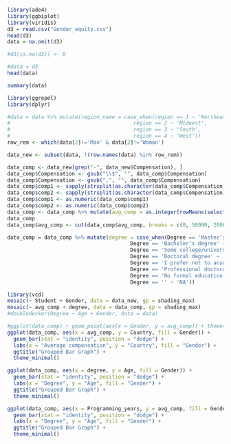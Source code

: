 ```{r}
library(ade4)
library(ggbiplot)
library(viridis)
d3 = read.csv("Gender_equity.csv")
head(d3)
data = na.omit(d3)

#d3[is.na(d3)] <- 0

#data = d3
head(data)

summary(data)


```


```{r}
library(ggrepel)
library(dplyr)

#data = data %>% mutate(region_name = case_when(region == 1 ~ 'Northeast',
#                                        region == 2 ~ 'Midwest',
#                                        region == 3 ~ 'South',
#                                        region == 4 ~ 'West'))
row_rem <- which(data[2]!='Man' & data[2]!='Woman')

data_new <- subset(data, !(row.names(data) %in% row_rem))

```
```{r}

data_comp <- data_new[grep("-", data_new$Compensation), ]
data_comp$Compensation <- gsub("\\$", "", data_comp$Compensation)
data_comp$Compensation <- gsub(",", "", data_comp$Compensation)
data_comp$comp1 <- sapply(strsplit(as.character(data_comp$Compensation), "-"), "[", 1)
data_comp$comp2 <- sapply(strsplit(as.character(data_comp$Compensation), "-"), "[", 2)
data_comp$comp1 <- as.numeric(data_comp$comp1)
data_comp$comp2 <- as.numeric(data_comp$comp2)
data_comp <- data_comp %>% mutate(avg_comp = as.integer(rowMeans(select(., c(comp1, comp2)), na.rm = TRUE)))
data_comp
data_comp$avg_comp <- cut(data_comp$avg_comp, breaks = c(0, 50000, 200000, 400000, 750000), labels = c("L", "M-", "M+" ,"H"))

```

```{r}
data_comp = data_comp %>% mutate(degree = case_when(Degree == 'Master’s degree' ~ 'Mas',
                                        Degree == 'Bachelor’s degree' ~ 'Bach',
                                        Degree == 'Some college/university study without earning a bachelor’s degree' ~ 'NB',
                                        Degree == 'Doctoral degree' ~ 'Doc',
                                        Degree == 'I prefer not to answer' ~ 'NA',
                                        Degree == 'Professional doctorate' ~ 'PD',
                                        Degree == 'No formal education past high school' ~ 'NU',
                                        Degree == '' ~ 'NA'))

library(vcd)
mosaic(~ Student + Gender, data = data_new, gp = shading_max)
mosaic(~ avg_comp + degree, data = data_comp, gp = shading_max)
#doubledecker(Degree ~ Age + Gender, data = data)
```



```{r}

#ggplot(data_comp) + geom_point(aes(x = Gender, y = avg_comp)) + theme(axis.text.x = element_text(angle = 90))
ggplot(data_comp, aes(x = avg_comp, y = Country, fill = Gender)) +
  geom_bar(stat = "identity", position = "dodge") +
  labs(x = "Average compensation", y = "Country", fill = "Gender") +
  ggtitle("Grouped Bar Graph") +
  theme_minimal()

ggplot(data_comp, aes(x = degree, y = Age, fill = Gender)) +
  geom_bar(stat = "identity", position = "dodge") +
  labs(x = "Degree", y = "Age", fill = "Gender") +
  ggtitle("Grouped Bar Graph") +
  theme_minimal()

ggplot(data_comp, aes(x = Programming_years, y = avg_comp, fill = Gender)) +
  geom_bar(stat = "identity", position = "dodge") +
  labs(x = "Degree", y = "Age", fill = "Gender") +
  ggtitle("Grouped Bar Graph") +
  theme_minimal()

```

